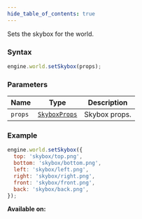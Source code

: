 ```yaml
---
hide_table_of_contents: true
---
```



Sets the skybox for the world.

### Syntax

```js
engine.world.setSkybox(props);
```

### Parameters

| Name    | Type                                    | Description   |
| ------- | --------------------------------------- | ------------- |
| `props` | [`SkyboxProps`](/sdk/types/SkyboxProps) | Skybox props. |

### Example

```js
engine.world.setSkybox({
  top: 'skybox/top.png',
  bottom: 'skybox/bottom.png',
  left: 'skybox/left.png',
  right: 'skybox/right.png',
  front: 'skybox/front.png',
  back: 'skybox/back.png',
});
```

**Available on:** <ClientTag />
